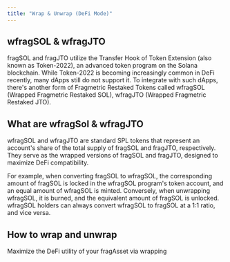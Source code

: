 ```yaml
---
title: "Wrap & Unwrap (DeFi Mode)"
---
```


## wfragSOL & wfragJTO

fragSOL and fragJTO utilize the Transfer Hook of Token Extension (also known as Token-2022), an advanced token program on the Solana blockchain. While Token-2022 is becoming increasingly common in DeFi recently, many dApps still do not support it. To integrate with such dApps, there's another form of Fragmetric Restaked Tokens called wfragSOL (Wrapped Fragmetric Restaked SOL), wfragJTO (Wrapped Fragmetric Restaked JTO).

## What are wfragSol & wfragJTO

wfragSOL and wfragJTO are standard SPL tokens that represent an account's share of the total supply of fragSOL and fragJTO, respectively. They serve as the wrapped versions of fragSOL and fragJTO, designed to maximize DeFi compatibility.&#x20;

For example, when converting fragSOL to wfragSOL, the corresponding amount of fragSOL is locked in the wfragSOL program's token account, and an equal amount of wfragSOL is minted. Conversely, when unwrapping wfragSOL, it is burned, and the equivalent amount of fragSOL is unlocked. wfragSOL holders can always convert wfragSOL to fragSOL at a 1:1 ratio, and vice versa.

## How to wrap and unwrap

<Card title="Step to Wrap & Unwrap" icon="bolt" horizontal={1} href="https://fragmetriclabs.mintlify.app/Documentation/Guides/Wrap-Unwrap">
  Maximize the DeFi utility of your fragAsset via wrapping
</Card>